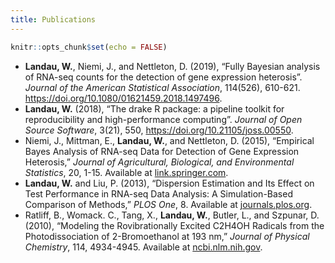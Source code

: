 ```yaml
---
title: Publications
---
```


```r
knitr::opts_chunk$set(echo = FALSE)
```

- **Landau, W.**, Niemi, J., and Nettleton, D. (2019), "Fully Bayesian analysis of RNA-seq counts for the detection of gene expression heterosis". *Journal of the American Statistical Association*,  114(526), 610-621. <a href="https://doi.org/10.1080/01621459.2018.1497496">https://doi.org/10.1080/01621459.2018.1497496</a>.
- **Landau, W.** (2018), "The drake R package: a pipeline toolkit for reproducibility and high-performance computing". *Journal of Open Source Software*, 3(21), 550, <a href="https://doi.org/10.21105/joss.00550">https://doi.org/10.21105/joss.00550</a>.
- Niemi, J., Mittman, E.,  **Landau, W.**, and Nettleton, D. (2015), "Empirical Bayes Analysis of RNA-seq Data for Detection of Gene Expression Heterosis," *Journal of Agricultural, Biological, and Environmental Statistics*, 20, 1-15. Available at [link.springer.com](http://link.springer.com/article/10.1007%2Fs13253-015-0230-5).
- **Landau, W.** and Liu, P. (2013), "Dispersion Estimation and Its Effect on Test Performance in RNA-seq Data Analysis: A Simulation-Based Comparison of Methods," *PLOS One*, 8. Available at [journals.plos.org](http://journals.plos.org/plosone/article?id=10.1371/journal.pone.0081415).
- Ratliff, B., Womack. C., Tang, X., **Landau, W.**, Butler, L., and Szpunar, D. (2010), "Modeling the Rovibrationally Excited C2H4OH Radicals from the Photodissociation of 2-Bromoethanol at 193 nm," *Journal of Physical Chemistry*, 114, 4934-4945. Available at [ncbi.nlm.nih.gov](http://www.ncbi.nlm.nih.gov/pubmed/20302318).
